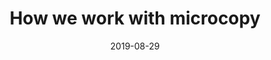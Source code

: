 ---
title: How we work with microcopy
description: A short reflection on user experience and design.
date: 2019-08-29
readingTime: 1
---